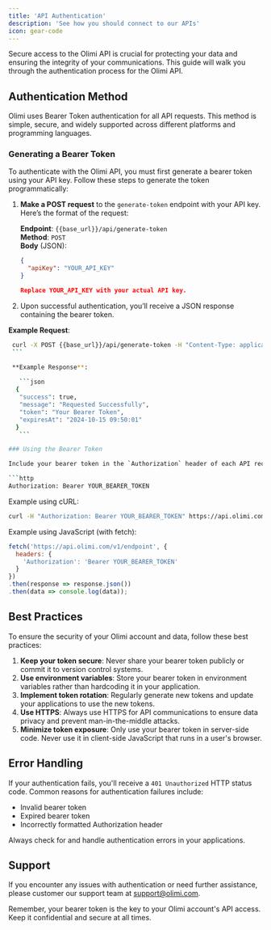 ```yaml
---
title: 'API Authentication'
description: 'See how you should connect to our APIs'
icon: gear-code
---
```


Secure access to the Olimi API is crucial for protecting your data and ensuring the integrity of your communications. This guide will walk you through the authentication process for the Olimi API.

## Authentication Method

Olimi uses Bearer Token authentication for all API requests. This method is simple, secure, and widely supported across different platforms and programming languages.

### Generating a Bearer Token

To authenticate with the Olimi API, you must first generate a bearer token using your API key. Follow these steps to generate the token programmatically:

1. **Make a POST request** to the `generate-token` endpoint with your API key. Here’s the format of the request:

   **Endpoint**: `{{base_url}}/api/generate-token`  
   **Method**: `POST`  
   **Body** (JSON):
   ```json
   {
     "apiKey": "YOUR_API_KEY"
   }

   Replace YOUR_API_KEY with your actual API key.

2. Upon successful authentication, you’ll receive a JSON response containing the bearer token.

   
 **Example Request**:

   ```bash
    curl -X POST {{base_url}}/api/generate-token -H "Content-Type: application/json" -d '{"apiKey": "YOUR_API_KEY"}'
    ```

    **Example Response**:
      
      ```json
     {
      "success": true,
      "message": "Requested Successfully",
      "token": "Your Bearer Token",
      "expiresAt": "2024-10-15 09:50:01"
     }
      ```

### Using the Bearer Token

Include your bearer token in the `Authorization` header of each API request:

```http
Authorization: Bearer YOUR_BEARER_TOKEN
```

Example using cURL:

```bash
curl -H "Authorization: Bearer YOUR_BEARER_TOKEN" https://api.olimi.com/v1/endpoint
```

Example using JavaScript (with fetch):

```javascript
fetch('https://api.olimi.com/v1/endpoint', {
  headers: {
    'Authorization': 'Bearer YOUR_BEARER_TOKEN'
  }
})
.then(response => response.json())
.then(data => console.log(data));
```

## Best Practices

To ensure the security of your Olimi account and data, follow these best practices:

1. **Keep your token secure**: Never share your bearer token publicly or commit it to version control systems.
2. **Use environment variables**: Store your bearer token in environment variables rather than hardcoding it in your application.
3. **Implement token rotation**: Regularly generate new tokens and update your applications to use the new tokens.
4. **Use HTTPS**: Always use HTTPS for API communications to ensure data privacy and prevent man-in-the-middle attacks.
5. **Minimize token exposure**: Only use your bearer token in server-side code. Never use it in client-side JavaScript that runs in a user's browser.

## Error Handling

If your authentication fails, you'll receive a `401 Unauthorized` HTTP status code. Common reasons for authentication failures include:

- Invalid bearer token
- Expired bearer token
- Incorrectly formatted Authorization header

Always check for and handle authentication errors in your applications.

## Support

If you encounter any issues with authentication or need further assistance, please customer our support team at support@olimi.com.

Remember, your bearer token is the key to your Olimi account's API access. Keep it confidential and secure at all times.